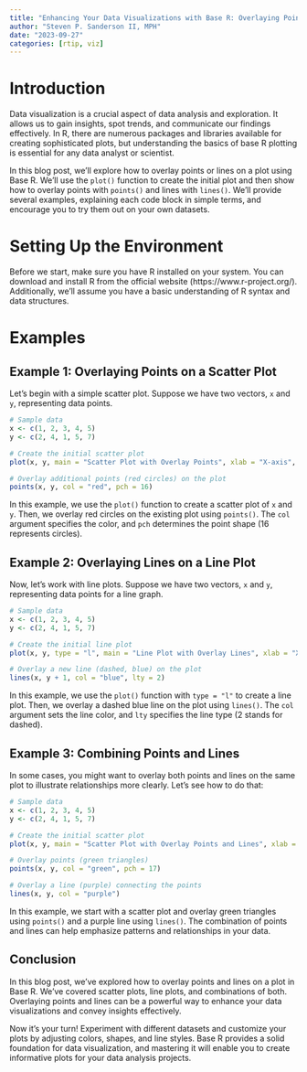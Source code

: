 ```yaml
---
title: "Enhancing Your Data Visualizations with Base R: Overlaying Points and Lines"
author: "Steven P. Sanderson II, MPH"
date: "2023-09-27"
categories: [rtip, viz]
---
```


# Introduction

Data visualization is a crucial aspect of data analysis and exploration. It allows us to gain insights, spot trends, and communicate our findings effectively. In R, there are numerous packages and libraries available for creating sophisticated plots, but understanding the basics of base R plotting is essential for any data analyst or scientist.

In this blog post, we'll explore how to overlay points or lines on a plot using Base R. We'll use the `plot()` function to create the initial plot and then show how to overlay points with `points()` and lines with `lines()`. We'll provide several examples, explaining each code block in simple terms, and encourage you to try them out on your own datasets.

# Setting Up the Environment

Before we start, make sure you have R installed on your system. You can download and install R from the official website (https://www.r-project.org/). Additionally, we'll assume you have a basic understanding of R syntax and data structures.

# Examples

## Example 1: Overlaying Points on a Scatter Plot

Let's begin with a simple scatter plot. Suppose we have two vectors, `x` and `y`, representing data points.

```r
# Sample data
x <- c(1, 2, 3, 4, 5)
y <- c(2, 4, 1, 5, 7)

# Create the initial scatter plot
plot(x, y, main = "Scatter Plot with Overlay Points", xlab = "X-axis", ylab = "Y-axis")

# Overlay additional points (red circles) on the plot
points(x, y, col = "red", pch = 16)
```

In this example, we use the `plot()` function to create a scatter plot of `x` and `y`. Then, we overlay red circles on the existing plot using `points()`. The `col` argument specifies the color, and `pch` determines the point shape (16 represents circles).

## Example 2: Overlaying Lines on a Line Plot

Now, let's work with line plots. Suppose we have two vectors, `x` and `y`, representing data points for a line graph.

```r
# Sample data
x <- c(1, 2, 3, 4, 5)
y <- c(2, 4, 1, 5, 7)

# Create the initial line plot
plot(x, y, type = "l", main = "Line Plot with Overlay Lines", xlab = "X-axis", ylab = "Y-axis")

# Overlay a new line (dashed, blue) on the plot
lines(x, y + 1, col = "blue", lty = 2)
```

In this example, we use the `plot()` function with `type = "l"` to create a line plot. Then, we overlay a dashed blue line on the plot using `lines()`. The `col` argument sets the line color, and `lty` specifies the line type (2 stands for dashed).

## Example 3: Combining Points and Lines

In some cases, you might want to overlay both points and lines on the same plot to illustrate relationships more clearly. Let's see how to do that:

```r
# Sample data
x <- c(1, 2, 3, 4, 5)
y <- c(2, 4, 1, 5, 7)

# Create the initial scatter plot
plot(x, y, main = "Scatter Plot with Overlay Points and Lines", xlab = "X-axis", ylab = "Y-axis")

# Overlay points (green triangles)
points(x, y, col = "green", pch = 17)

# Overlay a line (purple) connecting the points
lines(x, y, col = "purple")
```

In this example, we start with a scatter plot and overlay green triangles using `points()` and a purple line using `lines()`. The combination of points and lines can help emphasize patterns and relationships in your data.

## Conclusion

In this blog post, we've explored how to overlay points and lines on a plot in Base R. We've covered scatter plots, line plots, and combinations of both. Overlaying points and lines can be a powerful way to enhance your data visualizations and convey insights effectively.

Now it's your turn! Experiment with different datasets and customize your plots by adjusting colors, shapes, and line styles. Base R provides a solid foundation for data visualization, and mastering it will enable you to create informative plots for your data analysis projects.